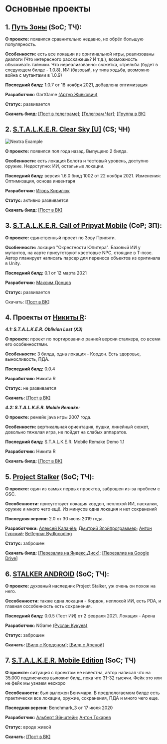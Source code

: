 
# Основные проекты

## 1. [Путь Зоны](https://t.me/GartGame) (SoC; ТЧ):
**О проекте:** появился сравнительно недавно, но обрёл большую популярность. 

**Особенности:** есть все локации из оригинальной игры, реализованы диалоги (Что интересного расскажешь? И т.д.), возможность обыскивать тайники. Что нереализованно: сюжетка, стрельба (будет в следующем билде - 1.0.8), ИИ (базовый, ну типа ходьба, возможно война с мутантами в 1.0.9) 


**Последний билд:** 1.0.7 от 18 ноября 2021, добавлена оптимизация

**Разработчик:** GartGame [(Артур Живкович)](https://vk.com/arturjiv)

**Статус:** развивается

**Скачать билд:** [[Пост в телеграме]](https://t.me/GartGame/104); [[Телеграм Чат]](https://t.me/GartGameChat); [[Группа в ВК]](https://vk.com/gartgame)

## 2. [S.T.A.L.K.E.R. Clear Sky [U]](https://vk.com/stalkerumobile) (CS; ЧН)
<Bleed>![Nextra Example](../public/csmobile.jpg)</Bleed>

**О проекте:** появился пол года назад. Выпущено 2 билда.

**Особенности:** есть локация Болота и тестовый уровень, доступно оружие. Недоступно: ИИ, остальные локации.


**Последний билд:** версия 1.6.0 билд 1002 от 22 ноября 2021. Изменения: Оптимизация, основа инвентаря

**Разработчик:** [Игорь Кирилюк](https://vk.com/duppeh)

**Статус:** активно развивается

**Скачать билд:** [[Пост в ВК]](https://vk.com/wall-182231606_2346)

## 3. [S.T.A.L.K.E.R. Call of Pripyat Mobile](https://vk.com/stalker.cop.mobile) (CoP; ЗП):
**О проекте:** единственный проект по Зову Припяти. 

**Особенности:** локация "Окрестности Юпитера". Базовый ИИ у мутантов, на карте присутствуют квестовые NPC, стоящие в Т-позе. Автор планирует написать парсер для переноса объектов из оригинала в Unity.

**Последний билд:** 0.1 от 12 марта 2021

**Разработчик:** [Максим Донцов](https://vk.com/md0508)

**Статус:** развивается

Скачать: [[Пост в ВК]](https://vk.com/wall-181941504_9014)

## 4. Проекты от [Никиты R](https://vk.com/nikita_r_public):

***4.1: S.T.A.L.K.E.R. Oblivion Lost (ХЗ)***

**О проекте:** проект по портированию ранней версии сталкера, со всеми его особенностями.

**Особенности:** 3 билда, одна локация - Кордон. Есть здоровье, выносливость, ПДА.

**Последний билд:** 0.0.4

**Разработчик:** Никита R

**Статус:** не развивается

**Скачать:** [[Пост в ВК]](https://vk.com/wall-200764374_192)



***4.2: S.T.A.L.K.E.R. Mobile Remake:***

**О проекте:** ремейк java игры 2007 года. 

**Особенности:** вертикальная ориентация, пушки, линейный сюжет, довольно тяжелая игра, не пойдет на слабых аппаратов.

**Последний билд:** S.T.A.L.K.E.R. Mobile Remake Demo 1.1

**Разработчик:** Никита R

**Скачать билд:** [[Пост в ВК]](https://vk.com/wall-200764374_645)

## 5. [Project Stalker](https://vk.com/projectstalker) (SoC; ТЧ):
**О проекте:** один из самых первых проектов, заброшен из-за проблем с GSC. 

**Оссобенности:** присутствует локация кордон, неплохой ИИ, пасхалки, оружие и много чего ещё. Из минусов одна локация и нет сохранений

**Последняя версия:** 2.0 от 30 июня 2019 года.

**Разработчики:** [Алексей Калачёв](https://vk.com/id4886208); [Дмитрий Злойпрограммер](https://vk.com/id160185949); [Антон Гурский](https://vk.com/id2765000); [Belfegnar Bydlocoding](https://vk.com/belfegnar)

**Статус:** заброшен

**Скачать билд:** [[Перезалив на Яндекс.Диск]](https://disk.yandex.ru/d/zWoU2RTyrdOKxA); [[Перезалив на Google Drive]](https://drive.google.com/file/d/1QcjrWeJ6opUSSph8_MgjYd1GElIRezJX/view?usp=drivesdk)

## 6. [STALKER ANDROID](https://vk.com/stalker.android) (SoC; ТЧ):
**О проекте:** духовный наследник Project Stalker, уж очень он похож на него.

**Оссобенности:** также одна локация - Кордон, неплохой ИИ, есть PDA, и главная оссобенность есть сохранения. 

**Последний билд:** 0.0.5 (Тест ИИ) от 2 февраля 2021. Локация - Арена

**Разработчик:** NGame [(Руслан Кукуев)](https://vk.com/id344346055)

**Статус:** заброшен

**Скачать:** [[Билд с Кордоном]](https://vk.com/wall-174809909_12652); [[Билд с Ареной]](https://vk.com/wall-174809909_14326)

## 7. [S.T.A.L.K.E.R. Mobile Edition](https://vk.com/mobile.stalker) (SoC; ТЧ)
**О проекте:** ситуация с проектом не известна, автор написал что на 35.000 подписчиков выложит билд, пока что 31-32 тысячи. Фейк это или не фейк мы узнаем нескоро

**Оссобенности:** был выложен Бенчмарк. В предпологаемом билде есть практически все локации, оружие, сохранения, ПДА и много чего еще.

**Последняя версия:** Benchmark_3 от 17 июля 2020

**Разработчик:** [Альберт Эйнштейн](https://vk.com/id554676622); [Антон Токарев](https://vk.com/psnhacker)

**Статус:** вроде живой

**Скачать:** [[Пост в ВК]](https://vk.com/wall-184902497_39772)
